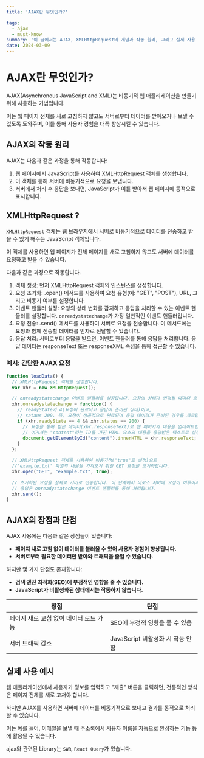 ```yaml
---
title: 'AJAX란 무엇인가?'

tags:
  - ajax
  - must-know
summary: '이 글에서는 AJAX, XMLHttpRequest의 개념과 작동 원리, 그리고 실제 사용 예시까지 자세히 설명합니다.'
date: 2024-03-09
---
```


# AJAX란 무엇인가?

AJAX(Asynchronous JavaScript and XML)는 비동기적 웹 애플리케이션을 만들기 위해 사용하는 기법입니다.

이는 웹 페이지 전체를 새로 고침하지 않고도 서버로부터 데이터를 받아오거나 보낼 수 있도록 도와주며, 이를 통해 사용자 경험을 대폭 향상시킬 수 있습니다.

## AJAX의 작동 원리

AJAX는 다음과 같은 과정을 통해 작동합니다:

1. 웹 페이지에서 JavaScript를 사용하여 XMLHttpRequest 객체를 생성합니다.
2. 이 객체를 통해 서버에 비동기적으로 요청을 보냅니다.
3. 서버에서 처리 후 응답을 보내면, JavaScript가 이를 받아서 웹 페이지에 동적으로 표시합니다.

## XMLHttpRequest ?

`XMLHttpRequest` 객체는 웹 브라우저에서 서버로 비동기적으로 데이터를 전송하고 받을 수 있게 해주는 JavaScript 객체입니다.

이 객체를 사용하면 웹 페이지가 전체 페이지를 새로 고침하지 않고도 서버에 데이터를 요청하고 받을 수 있습니다.

다음과 같은 과정으로 작동합니다.

1. 객체 생성: 먼저 XMLHttpRequest 객체의 인스턴스를 생성합니다.
2. 요청 초기화: .open() 메서드를 사용하여 요청 유형(예: "GET", "POST"), URL, 그리고 비동기 여부를 설정합니다.
3. 이벤트 핸들러 설정: 요청의 상태 변화를 감지하고 응답을 처리할 수 있는 이벤트 핸들러를 설정합니다. `onreadystatechange`가 가장 일반적인 이벤트 핸들러입니다.
4. 요청 전송: .send() 메서드를 사용하여 서버로 요청을 전송합니다. 이 메서드에는 요청과 함께 전송할 데이터를 인자로 전달할 수 있습니다.
5. 응답 처리: 서버로부터 응답을 받으면, 이벤트 핸들러를 통해 응답을 처리합니다. 응답 데이터는 responseText 또는 responseXML 속성을 통해 접근할 수 있습니다.

### 예시: 간단한 AJAX 요청

```javascript:index.js
function loadData() {
  // XMLHttpRequest 객체를 생성합니다.
  var xhr = new XMLHttpRequest();

  // onreadystatechange 이벤트 핸들러를 설정합니다. 요청의 상태가 변경될 때마다 호출됩니다.
  xhr.onreadystatechange = function() {
    // readyState가 4(요청이 완료되고 응답이 준비된 상태)이고,
    // sataus 200. 즉, 요청이 성공적으로 완료되어 응답 데이터가 준비된 경우를 체크합니다.
    if (xhr.readyState == 4 && xhr.status == 200) {
      // 요청을 통해 받은 데이터(xhr.responseText)로 웹 페이지의 내용을 업데이트합니다.
      // 여기서는 "content"라는 ID를 가진 HTML 요소의 내용을 응답받은 텍스트로 설정합니다.
      document.getElementById("content").innerHTML = xhr.responseText;
    }
  };

  // XMLHttpRequest 객체를 사용하여 비동기적("true"로 설정)으로
  //'example.txt' 파일의 내용을 가져오기 위한 GET 요청을 초기화합니다.
  xhr.open("GET", "example.txt", true);

  // 초기화된 요청을 실제로 서버로 전송합니다. 이 단계에서 비로소 서버에 요청이 이루어지며,
  // 응답은 onreadystatechange 이벤트 핸들러를 통해 처리됩니다.
  xhr.send();
}

```

## AJAX의 장점과 단점

AJAX 사용에는 다음과 같은 장점들이 있습니다:

- **페이지 새로 고침 없이 데이터를 불러올 수 있어 사용자 경험이 향상됩니다.**
- **서버로부터 필요한 데이터만 받아와 트래픽을 줄일 수 있습니다.**

하지만 몇 가지 단점도 존재합니다:

- **검색 엔진 최적화(SEO)에 부정적인 영향을 줄 수 있습니다.**
- **JavaScript가 비활성화된 상태에서는 작동하지 않습니다.**

| 장점                                   | 단점                             |
| -------------------------------------- | -------------------------------- |
| 페이지 새로 고침 없이 데이터 로드 가능 | SEO에 부정적 영향을 줄 수 있음   |
| 서버 트래픽 감소                       | JavaScript 비활성화 시 작동 안함 |

## 실제 사용 예시

웹 애플리케이션에서 사용자가 정보를 입력하고 "제출" 버튼을 클릭하면, 전통적인 방식은 페이지 전체를 새로 고쳐야 합니다.

하지만 AJAX를 사용하면 서버에 데이터를 비동기적으로 보내고 결과를 동적으로 처리할 수 있습니다.

이는 예를 들어, 이메일을 보낼 때 주소록에서 사용자 이름을 자동으로 완성하는 기능 등에 활용될 수 있습니다.

ajax와 관련된 Library는 `SWR`, `React Query`가 있습니다.
